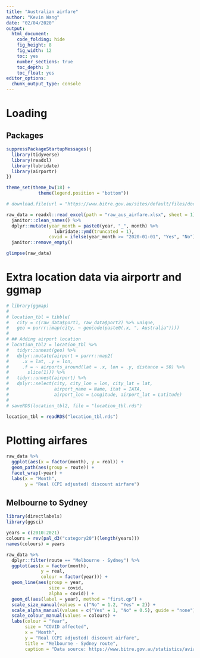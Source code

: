 ```yaml
---
title: "Australian airfare"
author: "Kevin Wang"
date: "02/04/2020"
output:
  html_document:
    code_folding: hide
    fig_height: 8
    fig_width: 12
    toc: yes
    number_sections: true
    toc_depth: 3
    toc_float: yes
editor_options: 
  chunk_output_type: console
---
```



# Loading

## Packages
```r
suppressPackageStartupMessages({
  library(tidyverse)
  library(readxl)
  library(lubridate)
  library(airportr)
})

theme_set(theme_bw(18) +
            theme(legend.position = "bottom"))
```



<!-- ## data -->
<!-- ```{r} -->
<!-- # download.file(url = "https://www.bitre.gov.au/sites/default/files/documents/air_fares_0320.xls", -->
<!-- #               destfile = "raw_aus_airfare.xls") -->

<!-- raw_data = readxl::read_xls(path = "raw_aus_airfare.xls", sheet = 1, skip = 2, na = "n.a.") %>%  -->
<!--   janitor::clean_names() %>%  -->
<!--   dplyr::mutate(survey_month = survey_month %>% as.numeric %>% janitor::excel_numeric_to_date(), -->
<!--                 year = lubridate::year(survey_month), -->
<!--                 month = lubridate::month(survey_month)) %>%  -->
<!--   janitor::remove_empty() -->

<!-- glimpse(raw_data) -->
<!-- ``` -->


<!-- # Plotting airfares -->
<!-- ```{r} -->
<!-- raw_data %>%  -->
<!--   ggplot(aes(x = factor(month), y = real_full_economy)) + -->
<!--   geom_path(aes(group = year, colour = factor(year))) -->
<!-- ``` -->



```r
# download.file(url = "https://www.bitre.gov.au/sites/default/files/documents/faresforbi_excel_0621.xlsx", destfile = "raw_aus_airfare.xlsx")

raw_data = readxl::read_excel(path = "raw_aus_airfare.xlsx", sheet = 1) %>%
  janitor::clean_names() %>%
  dplyr::mutate(year_month = paste0(year, "_", month) %>% 
                  lubridate::ymd(truncated = 1),
                covid = ifelse(year_month >= "2020-01-01", "Yes", "No")) %>%
  janitor::remove_empty()

glimpse(raw_data)
```

# Extra location data via airportr and ggmap
```r
# library(ggmap)
# 
# location_tbl = tibble(
#   city = c(raw_data$port1, raw_data$port2) %>% unique,
#   geo = purrr::map(city, ~ geocode(paste0(.x, ", Australia"))))
# 
# ## Adding airport location
# location_tbl2 = location_tbl %>%
#   tidyr::unnest(geo) %>%
#   dplyr::mutate(airport = purrr::map2(
#     .x = lat, .y = lon,
#     .f = ~ airports_around(lat = .x, lon = .y, distance = 50) %>%
#       slice(1))) %>%
#   tidyr::unnest(airport) %>%
#   dplyr::select(city, city_lon = lon, city_lat = lat,
#                 airport_name = Name, itat = IATA,
#                 airport_lon = Longitude, airport_lat = Latitude)
# 
# saveRDS(location_tbl2, file = "location_tbl.rds")
```


```r
location_tbl = readRDS("location_tbl.rds")
```


# Plotting airfares
```r
raw_data %>% 
  ggplot(aes(x = factor(month), y = real)) +
  geom_path(aes(group = route)) +
  facet_wrap(~year) + 
  labs(x = "Month",
       y = "Real (CPI adjusted) discount airfare")
```


## Melbourne to Sydney
```r
library(directlabels)
library(ggsci)

years = c(2010:2021)
colours = rev(pal_d3("category20")(length(years)))
names(colours) = years

raw_data %>% 
  dplyr::filter(route == "Melbourne - Sydney") %>% 
  ggplot(aes(x = factor(month), 
             y = real, 
             colour = factor(year))) +
  geom_line(aes(group = year, 
                size = covid,
                alpha = covid)) +
  geom_dl(aes(label = year), method = "first.qp") +
  scale_size_manual(values = c("No" = 1.2, "Yes" = 2)) +
  scale_alpha_manual(values = c("Yes" = 1, "No" = 0.5), guide = "none") +
  scale_colour_manual(values = colours) + 
  labs(colour = "Year",
       size = "COVID affected",
       x = "Month",
       y = "Real (CPI adjusted) discount airfare",
       title = "Melbourne - Sydney route",
       caption = "Data source: https://www.bitre.gov.au/statistics/aviation/air_fares")
```


<!-- # Mapbox -->
<!-- ```{r} -->
<!-- path_data = raw_data %>%  -->
<!--   dplyr::filter(year == "2020", month == "4") %>%  -->
<!--   left_join(location_tbl, by = c("port1" = "city")) %>%  -->
<!--   left_join(location_tbl, by = c("port2" = "city"), suffix = c("_port1", "_port2")) %>%  -->
<!--   dplyr::mutate(real2 = real %>% log) -->


<!-- library(mapdeck) -->
<!-- set_token(Sys.getenv("MAPBOX_AUTH")) -->


<!-- mapdeck(token = Sys.getenv("MAPBOX_AUTH"), style = mapdeck_style('dark')) %>% -->
<!--   add_line( -->
<!--     data = path_data,  -->
<!--     origin = c("city_lon_port1", "city_lat_port1"),  -->
<!--     destination = c("city_lon_port2", "city_lat_port2"),  -->
<!--     # stroke_from = "port1",  -->
<!--     # stroke_to = "port2", -->
<!--     tooltip = "real", -->
<!--     layer_id = 'arclayer', -->
<!--     stroke_colour = "real", -->
<!--     stroke_width = "real2", -->
<!--     # legend = TRUE -->
<!--   ) -->


<!-- mapdeck(style = mapdeck_style('dark')) %>% -->
<!--   add_animated_arc( -->
<!--     data = path_data,  -->
<!--     origin = c("city_lon_port1", "city_lat_port1"),  -->
<!--     destination = c("city_lon_port2", "city_lat_port2"),  -->
<!--     # stroke_from = "port1",  -->
<!--     # stroke_to = "port2", -->
<!--     tooltip = "real", -->
<!--     layer_id = 'arclayer', -->
<!--     # stroke_colour = "real", -->
<!--     stroke_width = "real2", -->
<!--     trail_length = 10, -->
<!--     legend = TRUE -->
<!--   ) -->
<!-- ``` -->
